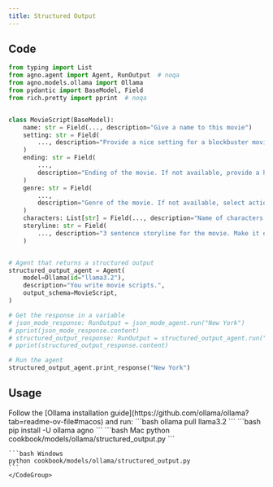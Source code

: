 ```yaml
---
title: Structured Output
---
```


## Code

```python cookbook/models/ollama/structured_output.py
from typing import List
from agno.agent import Agent, RunOutput  # noqa
from agno.models.ollama import Ollama
from pydantic import BaseModel, Field
from rich.pretty import pprint  # noqa


class MovieScript(BaseModel):
    name: str = Field(..., description="Give a name to this movie")
    setting: str = Field(
        ..., description="Provide a nice setting for a blockbuster movie."
    )
    ending: str = Field(
        ...,
        description="Ending of the movie. If not available, provide a happy ending.",
    )
    genre: str = Field(
        ...,
        description="Genre of the movie. If not available, select action, thriller or romantic comedy.",
    )
    characters: List[str] = Field(..., description="Name of characters for this movie.")
    storyline: str = Field(
        ..., description="3 sentence storyline for the movie. Make it exciting!"
    )


# Agent that returns a structured output
structured_output_agent = Agent(
    model=Ollama(id="llama3.2"),
    description="You write movie scripts.",
    output_schema=MovieScript,
)

# Get the response in a variable
# json_mode_response: RunOutput = json_mode_agent.run("New York")
# pprint(json_mode_response.content)
# structured_output_response: RunOutput = structured_output_agent.run("New York")
# pprint(structured_output_response.content)

# Run the agent
structured_output_agent.print_response("New York")

```

## Usage

<Steps>
  <Snippet file="create-venv-step.mdx" />

  <Step title="Install Ollama">
    Follow the [Ollama installation guide](https://github.com/ollama/ollama?tab=readme-ov-file#macos) and run:
    ```bash
    ollama pull llama3.2
    ```
  </Step>

  <Step title="Install libraries">
    ```bash
    pip install -U ollama agno
    ```
  </Step>

  <Step title="Run Agent">
    <CodeGroup>
    ```bash Mac
    python cookbook/models/ollama/structured_output.py
    ```

    ```bash Windows
    python cookbook/models/ollama/structured_output.py
    ```
    </CodeGroup>
  </Step>
</Steps>
